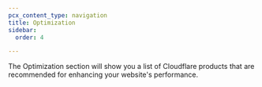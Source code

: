 ```yaml
---
pcx_content_type: navigation
title: Optimization
sidebar:
  order: 4

---
```



The Optimization section will show you a list of Cloudflare products that are recommended for enhancing your website's performance.

<DirectoryListing />
